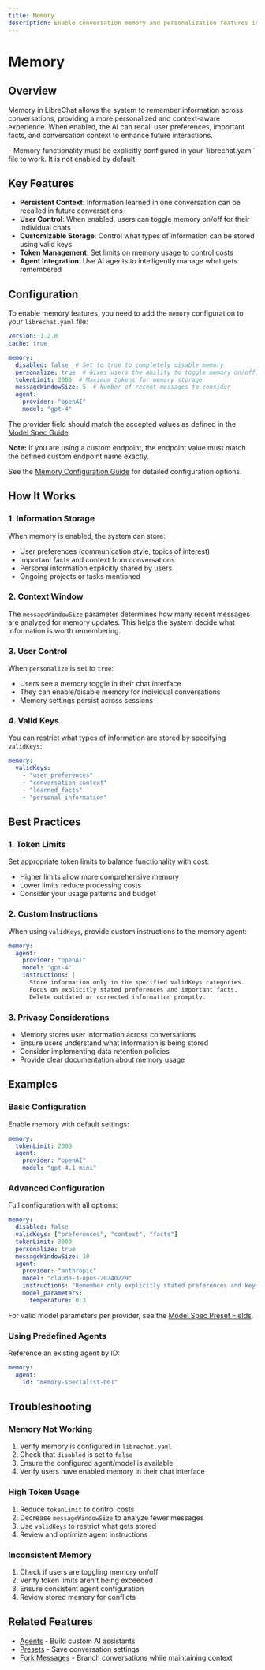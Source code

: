 ```yaml
---
title: Memory
description: Enable conversation memory and personalization features in LibreChat
---
```


# Memory

## Overview

Memory in LibreChat allows the system to remember information across conversations, providing a more personalized and context-aware experience. When enabled, the AI can recall user preferences, important facts, and conversation context to enhance future interactions.

<Callout type="important" title="⚠️ Configuration Required">
- Memory functionality must be explicitly configured in your `librechat.yaml` file to work. It is not enabled by default.
</Callout>

## Key Features

- **Persistent Context**: Information learned in one conversation can be recalled in future conversations
- **User Control**: When enabled, users can toggle memory on/off for their individual chats
- **Customizable Storage**: Control what types of information can be stored using valid keys
- **Token Management**: Set limits on memory usage to control costs
- **Agent Integration**: Use AI agents to intelligently manage what gets remembered

## Configuration

To enable memory features, you need to add the `memory` configuration to your `librechat.yaml` file:

```yaml filename="librechat.yaml"
version: 1.2.8
cache: true

memory:
  disabled: false  # Set to true to completely disable memory
  personalize: true  # Gives users the ability to toggle memory on/off, true by default
  tokenLimit: 2000  # Maximum tokens for memory storage
  messageWindowSize: 5  # Number of recent messages to consider
  agent:
    provider: "openAI"
    model: "gpt-4"
```

The provider field should match the accepted values as defined in the [Model Spec Guide](/docs/configuration/librechat_yaml/object_structure/model_specs#endpoint).

**Note:** If you are using a custom endpoint, the endpoint value must match the defined custom endpoint name exactly.

See the [Memory Configuration Guide](/docs/configuration/librechat_yaml/object_structure/memory) for detailed configuration options.

## How It Works

### 1. Information Storage
When memory is enabled, the system can store:
- User preferences (communication style, topics of interest)
- Important facts and context from conversations
- Personal information explicitly shared by users
- Ongoing projects or tasks mentioned

### 2. Context Window
The `messageWindowSize` parameter determines how many recent messages are analyzed for memory updates. This helps the system decide what information is worth remembering.

### 3. User Control
When `personalize` is set to `true`:
- Users see a memory toggle in their chat interface
- They can enable/disable memory for individual conversations
- Memory settings persist across sessions

### 4. Valid Keys
You can restrict what types of information are stored by specifying `validKeys`:

```yaml filename="memory / validKeys"
memory:
  validKeys:
    - "user_preferences"
    - "conversation_context"
    - "learned_facts"
    - "personal_information"
```

## Best Practices

### 1. Token Limits
Set appropriate token limits to balance functionality with cost:
- Higher limits allow more comprehensive memory
- Lower limits reduce processing costs
- Consider your usage patterns and budget

### 2. Custom Instructions
When using `validKeys`, provide custom instructions to the memory agent:

```yaml filename="memory / agent with instructions"
memory:
  agent:
    provider: "openAI"
    model: "gpt-4"
    instructions: |
      Store information only in the specified validKeys categories.
      Focus on explicitly stated preferences and important facts.
      Delete outdated or corrected information promptly.
```

### 3. Privacy Considerations
- Memory stores user information across conversations
- Ensure users understand what information is being stored
- Consider implementing data retention policies
- Provide clear documentation about memory usage

## Examples

### Basic Configuration
Enable memory with default settings:

```yaml filename="Basic memory config"
memory:
  tokenLimit: 2000
  agent:
    provider: "openAI"
    model: "gpt-4.1-mini"
```

### Advanced Configuration
Full configuration with all options:

```yaml filename="Advanced memory config"
memory:
  disabled: false
  validKeys: ["preferences", "context", "facts"]
  tokenLimit: 3000
  personalize: true
  messageWindowSize: 10
  agent:
    provider: "anthropic"
    model: "claude-3-opus-20240229"
    instructions: "Remember only explicitly stated preferences and key facts."
    model_parameters:
      temperature: 0.3
```

For valid model parameters per provider, see the [Model Spec Preset Fields](/docs/configuration/librechat_yaml/object_structure/model_specs#preset-fields).

### Using Predefined Agents
Reference an existing agent by ID:

```yaml filename="Memory with agent ID"
memory:
  agent:
    id: "memory-specialist-001"
```

## Troubleshooting

### Memory Not Working
1. Verify memory is configured in `librechat.yaml`
2. Check that `disabled` is set to `false`
3. Ensure the configured agent/model is available
4. Verify users have enabled memory in their chat interface

### High Token Usage
1. Reduce `tokenLimit` to control costs
2. Decrease `messageWindowSize` to analyze fewer messages
3. Use `validKeys` to restrict what gets stored
4. Review and optimize agent instructions

### Inconsistent Memory
1. Check if users are toggling memory on/off
2. Verify token limits aren't being exceeded
3. Ensure consistent agent configuration
4. Review stored memory for conflicts

## Related Features

- [Agents](/docs/features/agents) - Build custom AI assistants
- [Presets](/docs/user_guides/presets) - Save conversation settings
- [Fork Messages](/docs/features/fork) - Branch conversations while maintaining context 